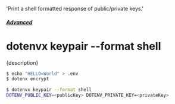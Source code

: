   'Print a shell formatted response of public/private keys.'

##### [Advanced](/docs/advanced)
# dotenvx keypair --format shell

<p className="lead">{description}</p>

```sh
$ echo "HELLO=World" > .env
$ dotenx encrypt

$ dotenvx keypair --format shell
DOTENV_PUBLIC_KEY=<publicKey> DOTENV_PRIVATE_KEY=<privateKey>
```
